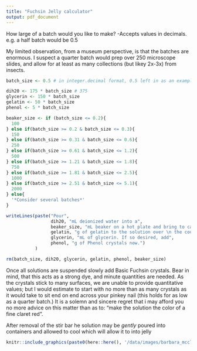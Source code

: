 ```yaml
---
title: "Fuchsin Jelly calculator"
output: pdf_document
---
```


How large of a batch would you like to make? -Accepts values in decimals.  e.g. a half batch would be 0.5

My limited observation, from a museum perspective, is that the batches are enormous. I suspect a quarter batch would prep over 250 microscope slides, and allow for at least as many collections (but likey 2x-3x) from insects. 
```r
batch_size <- 0.5 # in integer.decimal format, 0.5 left in as an example
```


```r
dih20 <- 175 * batch_size # 375
glycerin <- 150 * batch_size
gelatin <- 50 * batch_size
phenol <- 5 * batch_size

beaker_size <- if (batch_size <= 0.2){
  100
} else if(batch_size >= 0.2 & batch_size <= 0.3){
  150
} else if(batch_size >= 0.31 & batch_size <= 0.6){
  250
} else if(batch_size >= 0.61 & batch_size <= 1.2){
  500
} else if(batch_size >= 1.21 & batch_size <= 1.8){
  750
} else if(batch_size >= 1.81 & batch_size <= 2.5){
  1000
} else if(batch_size >= 2.51 & batch_size <= 5.1){
  2000
} else{
  '*Consider several batches*'
}

writeLines(paste("Pour", 
                 dih20, "mL deionized water into a", 
                 beaker_size, "mL beaker on a hot plate and bring to ca. 60°C, \n with vigorous use of stir bar. Slowly pour in", 
                 gelatin, "g of gelatin to the solution over \n the course of 30-45 minutes. Once all gelatin has dissolved into solution, add \n",
                 glycerin, "mL of glycerin. If so desired, add", 
                 phenol, "g of Phenol crystals now.")
           )

rm(batch_size, dih20, glycerin, gelatin, phenol, beaker_size)
```

Once all solutions are suspended slowly add Basic Fuchsin crystals. Bear in mind, that this acts as a strong dye, and minute quantities are needed. As the crystals stick to many surfaces, we are unable to provide quantitative values; but I would estimate to start with no more than as many crystals as it would take to sit end on end across your pinkey nail (this holds for as low as a quarter batch.) It is a solemn and sincere regret that i may afford you no more advice on this matter than as to: "make the solution the color of a fine claret red". 

After removal of the stir bar he solution may be *gently* poured into containers and allowed to cool which will allow it to into jelly

```r
knitr::include_graphics(paste0(here::here(), '/data/images/barbara_mcclintock.png'))
```
